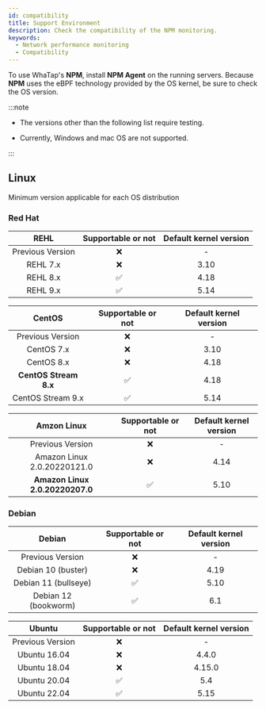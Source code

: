 ```yaml
---
id: compatibility
title: Support Environment
description: Check the compatibility of the NPM monitoring.
keywords:
  - Network performance monitoring
  - Compatibility
---
```


To use WhaTap's **NPM**, install **NPM Agent** on the running servers. Because **NPM** uses the eBPF technology provided by the OS kernel, be sure to check the OS version.

:::note

- The versions other than the following list require testing.

- Currently, Windows and mac OS are not supported.

:::

## Linux

Minimum version applicable for each OS distribution

### Red Hat

<div class='db-agent'>

|       REHL       |        Supportable or not       | Default kernel version |
| :--------------: | :-----------------------------: | :--------------------: |
| Previous Version | <span class='emoji-no'>❌</span> |            -           |
|     REHL 7.x     | <span class='emoji-no'>❌</span> |          3.10          |
|     REHL 8.x     | <span class='emoji-ok'>✅</span> |          4.18          |
|     REHL 9.x     | <span class='emoji-ok'>✅</span> |          5.14          |

|         CentOS        |        Supportable or not       | Default kernel version |
| :-------------------: | :-----------------------------: | :--------------------: |
|    Previous Version   | <span class='emoji-no'>❌</span> |            -           |
|       CentOS 7.x      | <span class='emoji-no'>❌</span> |          3.10          |
|       CentOS 8.x      | <span class='emoji-no'>❌</span> |          4.18          |
| **CentOS Stream 8.x** | <span class='emoji-ok'>✅</span> |          4.18          |
|   CentOS Stream 9.x   | <span class='emoji-ok'>✅</span> |          5.14          |

|           Amzon Linux           |        Supportable or not       | Default kernel version |
| :-----------------------------: | :-----------------------------: | :--------------------: |
|         Previous Version        | <span class='emoji-no'>❌</span> |            -           |
|   Amazon Linux 2.0.20220121.0   | <span class='emoji-no'>❌</span> |          4.14          |
| **Amazon Linux 2.0.20220207.0** | <span class='emoji-ok'>✅</span> |          5.10          |

</div>

### Debian

<div class='db-agent'>

|        Debian        |        Supportable or not       | Default kernel version |
| :------------------: | :-----------------------------: | :--------------------: |
|   Previous Version   | <span class='emoji-no'>❌</span> |            -           |
|  Debian 10 (buster)  | <span class='emoji-no'>❌</span> |          4.19          |
| Debian 11 (bullseye) | <span class='emoji-ok'>✅</span> |          5.10          |
| Debian 12 (bookworm) | <span class='emoji-ok'>✅</span> |           6.1          |

|      Ubuntu      |        Supportable or not       | Default kernel version |
| :--------------: | :-----------------------------: | :--------------------: |
| Previous Version | <span class='emoji-no'>❌</span> |            -           |
|   Ubuntu 16.04   | <span class='emoji-no'>❌</span> |          4.4.0         |
|   Ubuntu 18.04   | <span class='emoji-no'>❌</span> |         4.15.0         |
|   Ubuntu 20.04   | <span class='emoji-ok'>✅</span> |           5.4          |
|   Ubuntu 22.04   | <span class='emoji-ok'>✅</span> |          5.15          |

</div>

